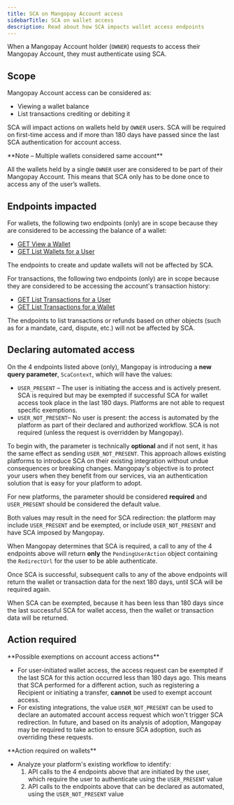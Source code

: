```yaml
---
title: SCA on Mangopay Account access 
sidebarTitle: SCA on wallet access
description: Read about how SCA impacts wallet access endpoints
---
```


When a Mangopay Account holder (`OWNER`) requests to access their Mangopay Account, they must authenticate using SCA. 

## Scope

Mangopay Account access can be considered as:

- Viewing a wallet balance
- List transactions crediting or debiting it

SCA will impact actions on wallets held by `OWNER` users. SCA will be required on first-time access and if more than 180 days have passed since the last SCA authentication for account access.

<Note>
**Note – Multiple wallets considered same account**

All the wallets held by a single `OWNER` user are considered to be part of their Mangopay Account. This means that SCA only has to be done once to access any of the user’s wallets. 
</Note>

## Endpoints impacted

For wallets, the following two endpoints (only) are in scope because they are considered to be accessing the balance of a wallet: 

- [GET View a Wallet](/api-reference/wallets/view-wallet)
- [GET List Wallets for a User](/api-reference/wallets/list-wallets-user)

The endpoints to create and update wallets will not be affected by SCA.

For transactions, the following two endpoints (only) are in scope because they are considered to be accessing the account's transaction history:

- [GET List Transactions for a User](/api-reference/transactions/list-transactions-user)
- [GET List Transactions for a Wallet](/api-reference/transactions/list-transactions-wallet)

The endpoints to list transactions or refunds based on other objects (such as for a mandate, card, dispute, etc.) will not be affected by SCA.

## Declaring automated access

On the 4 endpoints listed above (only), Mangopay is introducing a **new query parameter**, `ScaContext`, which will have the values:

- `USER_PRESENT` – The user is initiating the access and is actively present. SCA is required but may be exempted if successful SCA for wallet access took place in the last 180 days. Platforms are not able to request specific exemptions.
- `USER_NOT_PRESENT`– No user is present: the access is automated by the platform as part of their declared and authorized workflow. SCA is not required (unless the request is overridden by Mangopay).

To begin with, the parameter is technically **optional** and if not sent, it has the same effect as sending `USER_NOT_PRESENT`. This approach allows existing platforms to introduce SCA on their existing integration without undue consequences or breaking changes. Mangopay's objective is to protect your users when they benefit from our services, via an authentication solution that is easy for your platform to adopt.

For new platforms, the parameter should be considered **required** and `USER_PRESENT` should be considered the default value. 

Both values may result in the need for SCA redirection: the platform may include `USER_PRESENT` and be exempted, or include `USER_NOT_PRESENT` and have SCA imposed by Mangopay.

When Mangopay determines that SCA is required, a call to any of the 4 endpoints above will return **only** the `PendingUserAction` object containing the `RedirectUrl` for the user to be able authenticate. 


Once SCA is successful, subsequent calls to any of the above endpoints will return the wallet or transaction data for the next 180 days, until SCA will be required again.

When SCA can be exempted, because it has been less than 180 days since the last successful SCA for wallet access, then the wallet or transaction data will be returned.

## Action required

<Info>
**Possible exemptions on account access actions**

- For user-initiated wallet access, the access request can be exempted if the last SCA for this action occurred less than 180 days ago. This means that SCA performed for a different action, such as registering a Recipient or initiating a transfer, **cannot** be used to exempt account access.
- For existing integrations, the value `USER_NOT_PRESENT` can be used to declare an automated account access request which won't trigger SCA redirection. In future, and based on its analysis of adoption, Mangopay may be required to take action to ensure SCA adoption, such as overriding these requests.
</Info>

<Info>
**Action required on wallets**

- Analyze your platform's existing workflow to identify:
    1. API calls to the 4 endpoints above that are initiated by the user, which require the user to authenticate using the `USER_PRESENT` value
    2. API calls to the endpoints above that can be declared as automated, using the `USER_NOT_PRESENT` value
</Info>